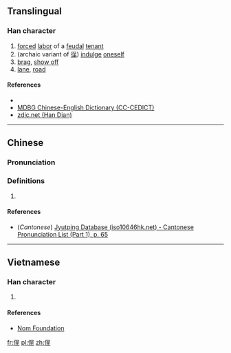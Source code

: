==Translingual==

===Han character===
{{Han char|rn=9|rad=人|as=07|sn=9|four=|canj=ORHG, ORMG|ids=⿰亻呈}}

# [[forced]] [[labor]] of a [[feudal]] [[tenant]]
# (archaic variant of [[徎]]) [[indulge]] [[oneself]]
# [[brag]], [[show off]]
# [[lane]], [[road]]

====References====
* {{Han ref|kx=0103.110|dkj=00637|dj=0218.230|hdz=10162.040|uh=4FB1|ud=20401}}
*[http://www.mdbg.net/chindict/chindict.php?page=worddict&wdrst=0&wdqtm=0&wdqcham=1&wdqt=%E5%B7%AE%E5%BD%B9 MDBG Chinese-English Dictionary (CC-CEDICT)]
*[http://www.zdic.net/z/15/js/4FB1.htm zdic.net (Han Dian)]

----

==Chinese==
{{zh-forms}}

===Pronunciation===
{{zh-pron
|m=chěng
|c=cing2
|mc=
|oc=
|ma=
|cat=n,v
}}

===Definitions===
# {{rfdef|lang=zh}}

====References====
*(''Cantonese'') [http://www.iso10646hk.net/jp/document/download.jsp Jyutping Database (iso10646hk.net) - Cantonese Pronunciation List (Part 1), p. 65]

----

==Vietnamese==

===Han character===
{{vi-hantu|[[rình]], [[xiểng]], [[xiềng]]|rs=人07}}

# {{defn|lang=vi|sort=人07}}

====References====
*[http://nomfoundation.org/common/nom_details.php?codepoint=4fb1 Nom Foundation]

[[fr:侱]]
[[pl:侱]]
[[zh:侱]]